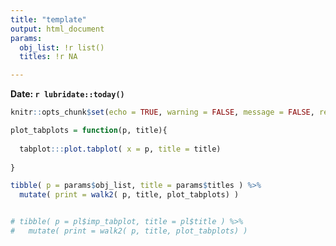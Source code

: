 ```yaml
---
title: "template"
output: html_document
params:
  obj_list: !r list()
  titles: !r NA

---
```


**Date: `r lubridate::today()`**

```r
knitr::opts_chunk$set(echo = TRUE, warning = FALSE, message = FALSE, results = 'markup')
```

```r

plot_tabplots = function(p, title){
  
  tabplot:::plot.tabplot( x = p, title = title)
  
}

tibble( p = params$obj_list, title = params$titles ) %>%
  mutate( print = walk2( p, title, plot_tabplots) )


# tibble( p = pl$imp_tabplot, title = pl$title ) %>%
#   mutate( print = walk2( p, title, plot_tabplots) )

```

